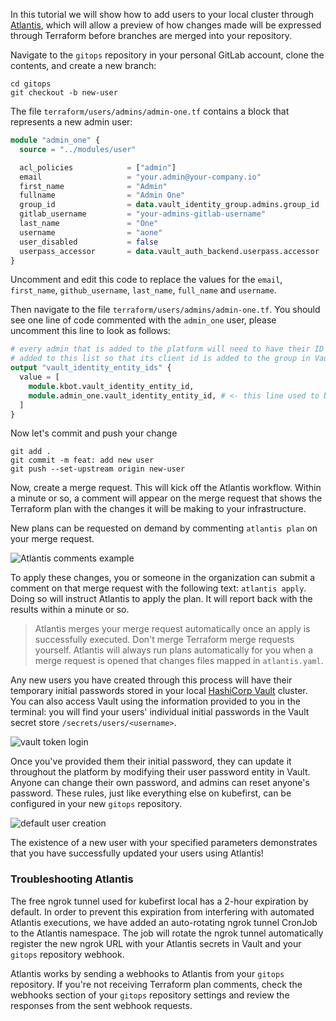 In this tutorial we will show how to add users to your local cluster through [Atlantis](https://www.runatlantis.io/), which will allow a preview of how changes made will be expressed through Terraform before branches are merged into your repository.

Navigate to the `gitops` repository in your personal GitLab account, clone the contents, and create a new branch:

```shell
cd gitops
git checkout -b new-user
```

The file `terraform/users/admins/admin-one.tf` contains a block that represents a new admin user:

```terraform
module "admin_one" {
  source = "../modules/user"

  acl_policies            = ["admin"]
  email                   = "your.admin@your-company.io"
  first_name              = "Admin"
  fullname                = "Admin One"
  group_id                = data.vault_identity_group.admins.group_id
  gitlab_username         = "your-admins-gitlab-username"
  last_name               = "One"
  username                = "aone"
  user_disabled           = false
  userpass_accessor       = data.vault_auth_backend.userpass.accessor
}

```

Uncomment and edit this code to replace the values for the `email`, `first_name`, `github_username`, `last_name`, `full_name` and `username`.

Then navigate to the file `terraform/users/admins/admin-one.tf`. You should see one line of code commented with the `admin_one` user, please uncomment this line to look as follows:

```terraform
# every admin that is added to the platform will need to have their ID
# added to this list so that its client id is added to the group in Vault
output "vault_identity_entity_ids" {
  value = [
    module.kbot.vault_identity_entity_id,
    module.admin_one.vault_identity_entity_id, # <- this line used to be commented
  ]
}
```

Now let's commit and push your change

```shell
git add .
git commit -m feat: add new user
git push --set-upstream origin new-user
```

Now, create a merge request. This will kick off the Atlantis workflow. Within a minute or so, a comment will appear on the merge request that shows the Terraform plan with the changes it will be making to your infrastructure.

New plans can be requested on demand by commenting `atlantis plan` on your merge request.

![Atlantis comments example](@site/docs/img/common/gitlab/atlantis-comments.png)

To apply these changes, you or someone in the organization can submit a comment on that merge request with the following text: `atlantis apply`. Doing so will instruct Atlantis to apply the plan. It will report back with the results within a minute or so.

> Atlantis merges your merge request automatically once an apply is successfully executed. Don't merge Terraform merge requests yourself. Atlantis will always run plans automatically for you when a merge request is opened that changes files mapped in `atlantis.yaml`.

Any new users you have created through this process will have their temporary initial passwords stored in your local [HashiCorp Vault](https://argocd.kubefirst.dev/applications/vault) cluster. You can also access Vault using the information provided to you in the terminal: you will find your users' individual initial passwords in the Vault secret store `/secrets/users/<username>`.

![vault token login](@site/docs/img/kubefirst/local/vault-token-login.png)

Once you've provided them their initial password, they can update it throughout the platform by modifying their user password entity in Vault. Anyone can change their own password, and admins can reset anyone's password. These rules, just like everything else on kubefirst, can be configured in your new `gitops` repository.

![default user creation](@site/docs/img/kubefirst/local/default-user-creation.png)

The existence of a new user with your specified parameters demonstrates that you have successfully updated your users using Atlantis!

### Troubleshooting Atlantis

The free ngrok tunnel used for kubefirst local has a 2-hour expiration by default. In order to prevent this expiration from interfering with automated Atlantis executions, we have added an auto-rotating ngrok tunnel CronJob to the Atlantis namespace. The job will rotate the ngrok tunnel automatically register the new ngrok URL with your Atlantis secrets in Vault and your `gitops` repository webhook.

Atlantis works by sending a webhooks to Atlantis from your `gitops` repository. If you're not receiving Terraform plan comments, check the webhooks section of your `gitops` repository settings and review the responses from the sent webhook requests.